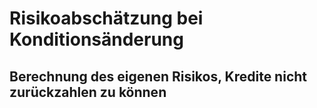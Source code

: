 # Risikoabschätzung bei Konditionsänderung

## Berechnung des eigenen Risikos, Kredite nicht zurückzahlen zu können
